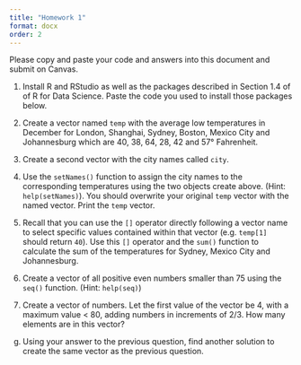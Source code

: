 ```yaml
---
title: "Homework 1"
format: docx
order: 2
---
```


Please copy and paste your code and answers into this document and submit on Canvas.

1. Install R and RStudio as well as the packages described in Section 1.4 of of R for Data Science. Paste the code you used to install those packages below.

2.	Create a vector named `temp` with the average low temperatures in December for London, Shanghai, Sydney, Boston, Mexico City and Johannesburg which are 40, 38, 64, 28, 42 and 57° Fahrenheit. 

3.	Create a second vector with the city names called `city`.

4.	Use the `setNames()` function to assign the city names to the corresponding temperatures using the two objects create above. (Hint: `help(setNames)`). You should overwrite your original `temp` vector with the named vector. Print the `temp` vector.

5.	Recall that you can use the `[]` operator directly following a vector name to select specific values contained within that vector (e.g. `temp[1]` should return `40`). Use this `[]` operator and the `sum()` function to calculate the sum of the temperatures for Sydney, Mexico City and Johannesburg.

6.	Create a vector of all positive even numbers smaller than 75 using the `seq()` function. (Hint: `help(seq)`)

7.	Create a vector of numbers. Let the first value of the vector be 4, with a maximum value < 80, adding numbers in increments of 2/3. How many elements are in this vector?
g.  Using your answer to the previous question, find another solution to create the same vector as the previous question.
